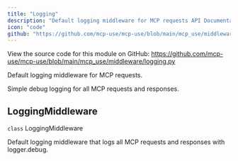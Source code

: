 ```yaml
---
title: "Logging"
description: "Default logging middleware for MCP requests API Documentation"
icon: "code"
github: "https://github.com/mcp-use/mcp-use/blob/main/mcp_use/middleware/logging.py"
---
```



<Callout type="info" title="Source Code">
View the source code for this module on GitHub: <a href='https://github.com/mcp-use/mcp-use/blob/main/mcp_use/middleware/logging.py' target='_blank' rel='noopener noreferrer'>https://github.com/mcp-use/mcp-use/blob/main/mcp_use/middleware/logging.py</a>
</Callout>

Default logging middleware for MCP requests.

Simple debug logging for all MCP requests and responses.

## LoggingMiddleware

<div>
<RandomGradientBackground className="rounded-lg p-4 w-full h-full rounded-full">
<div className="text-black">
<div className="text-black font-bold text-xl mb-2 mt-8"><code className="!text-black">class</code> LoggingMiddleware</div>

Default logging middleware that logs all MCP requests and responses with logger.debug.

</div>
</RandomGradientBackground>
</div>

